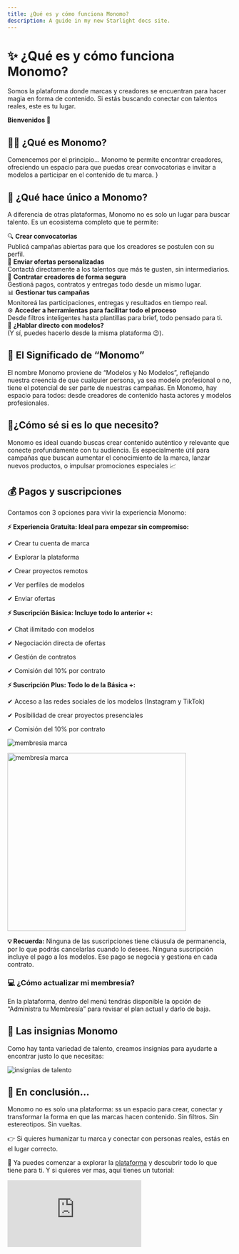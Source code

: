 ```yaml
---
title: ¿Qué es y cómo funciona Monomo?
description: A guide in my new Starlight docs site.
---
```

# ✨ ¿Qué es y cómo funciona Monomo?

Somos la plataforma donde marcas y creadores se encuentran para hacer magia en forma de contenido. Si estás buscando conectar con talentos reales, este es tu lugar.

**Bienvenidos 🤩**

## 👨‍🎨 ¿Qué es Monomo?

Comencemos por el principio… Monomo te permite encontrar creadores, ofreciendo un espacio para que puedas crear convocatorias e invitar a modelos a participar en el contenido de tu marca. }

## 💎 ¿Qué hace único a Monomo?

A diferencia de otras plataformas, Monomo no es solo un lugar para buscar talento.
Es un ecosistema completo que te permite:

<div style={{ display: 'grid', gap: '16px', gridTemplateColumns: '1fr 1fr', marginTop: '24px' }}>

  <div style={{ borderLeft: '6px solid #fe5b4c', borderRadius: '12px', padding: '16px', backgroundColor: '#fdfdfd' }}>
    🔍 <strong>Crear convocatorias</strong><br/>
    Publicá campañas abiertas para que los creadores se postulen con su perfil.
  </div>

  <div style={{ borderLeft: '6px solid #fe5b4c', borderRadius: '12px', padding: '16px', backgroundColor: '#fdfdfd' }}>
    🤙 <strong>Enviar ofertas personalizadas</strong><br/>
    Contactá directamente a los talentos que más te gusten, sin intermediarios.
  </div>

  <div style={{ borderLeft: '6px solid #fe5b4c', borderRadius: '12px', padding: '16px', backgroundColor: '#fdfdfd' }}>
    🤝 <strong>Contratar creadores de forma segura</strong><br/>
    Gestioná pagos, contratos y entregas todo desde un mismo lugar.
  </div>

  <div style={{ borderLeft: '6px solid #fe5b4c', borderRadius: '12px', padding: '16px', backgroundColor: '#fdfdfd' }}>
    📊 <strong>Gestionar tus campañas</strong><br/>
    Monitoreá las participaciones, entregas y resultados en tiempo real.
  </div>

  <div style={{ borderLeft: '6px solid #fe5b4c', borderRadius: '12px', padding: '16px', backgroundColor: '#fdfdfd' }}>
    ⚙️ <strong>Acceder a herramientas para facilitar todo el proceso</strong><br/>
    Desde filtros inteligentes hasta plantillas para brief, todo pensado para ti.
  </div>

  <div style={{ borderLeft: '6px solid #fe5b4c', borderRadius: '12px', padding: '16px', backgroundColor: '#fdfdfd' }}>
    📲 <strong>¿Hablar directo con modelos?</strong><br/>
    (Y sí, puedes hacerlo desde la misma plataforma 😉).
  </div>

</div>


## 🤳 El Significado de “Monomo”

El nombre Monomo proviene de “Modelos y No Modelos”, reflejando nuestra creencia de que cualquier persona, ya sea modelo profesional o no, tiene el potencial de ser parte de nuestras campañas. En Monomo, hay espacio para todos: desde creadores de contenido hasta actores y modelos profesionales.

## 🤔¿Cómo sé si es lo que necesito?

Monomo es ideal cuando buscas crear contenido auténtico y relevante que conecte profundamente con tu audiencia. Es especialmente útil para campañas que buscan aumentar el conocimiento de la marca, lanzar nuevos productos, o impulsar promociones especiales 📈

## 💰 Pagos y suscripciones

Contamos con 3 opciones para vivir la experiencia Monomo:

<div style={{
  borderLeft: '6px solid #37feb5',
  borderRadius: '12px',
  padding: '16px',
  backgroundColor: '#fff',
  boxShadow: '0 2px 8px rgba(0,0,0,0.05)',
  marginBottom: '16px',
  lineHeight: '1.8'
}}>
  <p style={{ margin: 0 }}><strong>⚡ Experiencia Gratuita: Ideal para empezar sin compromiso:</strong></p>
  <p style={{ margin: 0 }}>✔ Crear tu cuenta de marca</p>
  <p style={{ margin: 0 }}>✔ Explorar la plataforma</p>
  <p style={{ margin: 0 }}>✔ Crear proyectos remotos</p>
  <p style={{ margin: 0 }}>✔ Ver perfiles de modelos</p>
  <p style={{ margin: 0 }}>✔ Enviar ofertas</p>
</div>

<div style={{
  borderLeft: '6px solid #37feb5',
  borderRadius: '12px',
  padding: '16px',
  backgroundColor: '#fff',
  boxShadow: '0 2px 8px rgba(0,0,0,0.05)',
  marginBottom: '16px',
  lineHeight: '1.8'
}}>
  <p style={{ margin: 0 }}><strong>⚡ Suscripción Básica: Incluye todo lo anterior +:</strong></p>
  <p style={{ margin: 0 }}>✔ Chat ilimitado con modelos</p>
  <p style={{ margin: 0 }}>✔ Negociación directa de ofertas</p>
  <p style={{ margin: 0 }}>✔ Gestión de contratos</p>
  <p style={{ margin: 0 }}>✔ Comisión del 10% por contrato</p>
</div>

<div style={{
  borderLeft: '6px solid #37feb5',
  borderRadius: '12px',
  padding: '16px',
  backgroundColor: '#fff',
  boxShadow: '0 2px 8px rgba(0,0,0,0.05)',
  marginBottom: '16px',
  lineHeight: '1.8'
}}>
  <p style={{ margin: 0 }}><strong>⚡ Suscripción Plus: Todo lo de la Básica +:</strong></p>
  <p style={{ margin: 0 }}>✔ Acceso a las redes sociales de los modelos (Instagram y TikTok)</p>
  <p style={{ margin: 0 }}>✔ Posibilidad de crear proyectos presenciales</p>
  <p style={{ margin: 0 }}>✔ Comisión del 10% por contrato</p>
</div>

![membresia marca](/images/membresia-marca.png)

<img src="/images/membresia-marca.png" alt="membresía marca" width="400" />

**💡 Recuerda:**  Ninguna de las suscripciones tiene cláusula de permanencia, por lo que podrás cancelarlas cuando lo desees.
Ninguna suscripción incluye el pago a los modelos. Ese pago se negocia y gestiona en cada contrato.

### 💻 ¿Cómo actualizar mi membresía?

En la plataforma, dentro del menú tendrás disponible la opción de “Administra tu Membresía” para revisar el plan actual y darlo de baja. 

## 🏅 Las insignias Monomo

Como hay tanta variedad de talento, creamos insignias para ayudarte a encontrar justo lo que necesitas:


![insignias de talento](/images/insginias-talento.png)

## 🎯 En conclusión…

Monomo no es solo una plataforma: ss un espacio para crear, conectar y transformar la forma en que las marcas hacen contenido. Sin filtros. Sin estereotipos. Sin vueltas.

👉 Si quieres humanizar tu marca y conectar con personas reales, estás en el lugar correcto.

🎥 Ya puedes comenzar a explorar la [plataforma](https://app.monomo.com.co/) y descubrir todo lo que tiene para ti. Y si quieres ver mas, aquí tienes un tutorial:

<div
  style={{
    position: 'relative',
    paddingBottom: '50%',
    height: 0,
    maxWidth: '560px',
    margin: '24px auto',
  }}
>
  <iframe
    src="https://www.youtube.com/embed/MaHkyn8daVk"
    frameBorder="0"
    allow="accelerometer; autoplay; clipboard-write; encrypted-media; gyroscope; picture-in-picture"
    allowFullScreen
    style={{
      position: 'absolute',
      top: 0,
      left: 0,
      width: '100%',
      height: '100%',
      borderRadius: '12px',
    }}
  />
</div>

**¡Gracias por ser parte de nuestra comunidad! 💜**

